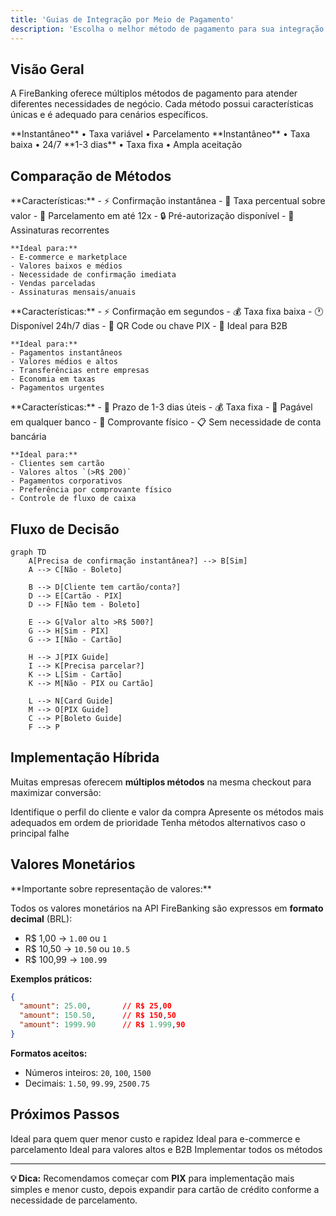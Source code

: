 ```yaml
---
title: 'Guias de Integração por Meio de Pagamento'
description: 'Escolha o melhor método de pagamento para sua integração e acesse o guia completo'
---
```


## Visão Geral

A FireBanking oferece múltiplos métodos de pagamento para atender diferentes necessidades de negócio. Cada método possui características únicas e é adequado para cenários específicos.

<CardGroup cols={3}>
  <Card title="Cartão de Crédito" icon="credit-card" href="/guides/integration/credit-card">
    **Instantâneo** • Taxa variável • Parcelamento
  </Card>
  <Card title="PIX" icon="qrcode" href="/guides/integration/pix">
    **Instantâneo** • Taxa baixa • 24/7
  </Card>
  <Card title="Boleto Bancário" icon="file-invoice" href="/guides/integration/bank-slip">
    **1-3 dias** • Taxa fixa • Ampla aceitação
  </Card>
</CardGroup>

## Comparação de Métodos

<AccordionGroup>
  <Accordion title="💳 Cartão de Crédito">
    **Características:**
    - ⚡ Confirmação instantânea
    - 💸 Taxa percentual sobre valor
    - 📅 Parcelamento em até 12x
    - 🔒 Pré-autorização disponível
    - 🔄 Assinaturas recorrentes

    **Ideal para:**
    - E-commerce e marketplace
    - Valores baixos e médios
    - Necessidade de confirmação imediata
    - Vendas parceladas
    - Assinaturas mensais/anuais

  </Accordion>

  <Accordion title="📱 PIX">
    **Características:**
    - ⚡ Confirmação em segundos
    - 💰 Taxa fixa baixa
    - 🕐 Disponível 24h/7 dias
    - 📱 QR Code ou chave PIX
    - 💼 Ideal para B2B

    **Ideal para:**
    - Pagamentos instantâneos
    - Valores médios e altos
    - Transferências entre empresas
    - Economia em taxas
    - Pagamentos urgentes

  </Accordion>

  <Accordion title="🏦 Boleto Bancário">
    **Características:**
    - 📅 Prazo de 1-3 dias úteis
    - 💰 Taxa fixa
    - 🏪 Pagável em qualquer banco
    - 📄 Comprovante físico
    - 📋 Sem necessidade de conta bancária

    **Ideal para:**
    - Clientes sem cartão
    - Valores altos `(>R$ 200)`
    - Pagamentos corporativos
    - Preferência por comprovante físico
    - Controle de fluxo de caixa

  </Accordion>
</AccordionGroup>


## Fluxo de Decisão

```mermaid
graph TD
    A[Precisa de confirmação instantânea?] --> B[Sim]
    A --> C[Não - Boleto]

    B --> D[Cliente tem cartão/conta?]
    D --> E[Cartão - PIX]
    D --> F[Não tem - Boleto]

    E --> G[Valor alto >R$ 500?]
    G --> H[Sim - PIX]
    G --> I[Não - Cartão]

    H --> J[PIX Guide]
    I --> K[Precisa parcelar?]
    K --> L[Sim - Cartão]
    K --> M[Não - PIX ou Cartão]

    L --> N[Card Guide]
    M --> O[PIX Guide]
    C --> P[Boleto Guide]
    F --> P
```

## Implementação Híbrida

Muitas empresas oferecem **múltiplos métodos** na mesma checkout para maximizar conversão:

<Steps>
  <Step title="Análise do Cliente">
    Identifique o perfil do cliente e valor da compra
  </Step>
  <Step title="Oferta Inteligente">
    Apresente os métodos mais adequados em ordem de prioridade
  </Step>
  <Step title="Fallback Strategy">
    Tenha métodos alternativos caso o principal falhe
  </Step>
</Steps>

## Valores Monetários

<Warning>
**Importante sobre representação de valores:**

Todos os valores monetários na API FireBanking são expressos em **formato decimal** (BRL):

- R$ 1,00 → `1.00` ou `1`
- R$ 10,50 → `10.50` ou `10.5`
- R$ 100,99 → `100.99`

**Exemplos práticos:**
```json
{
  "amount": 25.00,       // R$ 25,00
  "amount": 150.50,      // R$ 150,50
  "amount": 1999.90      // R$ 1.999,90
}
```

**Formatos aceitos:**
- Números inteiros: `20`, `100`, `1500`
- Decimais: `1.50`, `99.99`, `2500.75`
</Warning>

## Próximos Passos

<CardGroup cols={2}>
  <Card title="🚀 Começar com PIX" icon="qrcode" href="/guides/integration/pix">
    Ideal para quem quer menor custo e rapidez
  </Card>
  <Card title="💳 Começar com Cartão" icon="credit-card" href="/guides/integration/credit-card">
    Ideal para e-commerce e parcelamento
  </Card>
  <Card title="🏦 Começar com Boleto" icon="file-invoice" href="/guides/integration/bank-slip">
    Ideal para valores altos e B2B
  </Card>
  <Card title="⚙️ Integração Completa" icon="star" href="/guides/integration-flow">
    Implementar todos os métodos
  </Card>
</CardGroup>

---

**💡 Dica:** Recomendamos começar com **PIX** para implementação mais simples e menor custo, depois expandir para cartão de crédito conforme a necessidade de parcelamento.